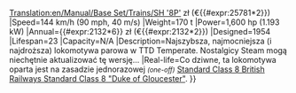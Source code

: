 [[Translation:en/Manual/Base Set/Trains/SH '8P']]
{{pl/Manual/Base Set/Trains/Pociągi|Image=[[File:en/Manual/Base Set/Trains/Sh8p.png]]
|Cost={{#expr:25781*6}} zł (€{{#expr:25781*2}})
|Speed=144 km/h (90 mph, 40 m/s)
|Weight=170 t
|Power=1,600 hp (1.193 kW)
|Annual={{#expr:2132*6}} zł (€{{#expr:2132*2}})
|Designed=1954
|Lifespan=23
|Capacity=N/A
|Description=Najszybsza, najmocniejsza (i najdroższa) lokomotywa parowa w TTD Temperate. Nostalgicy Steam mogą niechętnie aktualizować tę wersję...
|Real-life=Co dziwne, ta lokomotywa oparta jest na zasadzie jednorazowej <small>''(one-off)''</small> [https://www.wikipedia.org/wiki/BR Standard Class 8 British Railways Standard Class 8 "Duke of Gloucester"].
}}